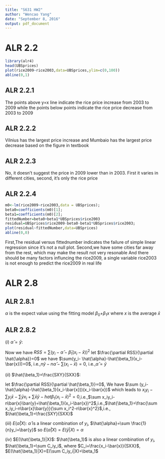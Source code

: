 ---
title: "S631 HW2"
author: "Wencao Yang"
date: "September 8, 2016"
output: pdf_document
---
# ALR 2.2
```{r}
library(alr4)
head(UBSprices)
plot(rice2009~rice2003,data=UBSprices,ylim=c(0,100))
abline(0,1)
```

## ALR 2.2.1
The points above y=x line indicate the rice price increase from 2003 to 2009 while the points below points indicate the rice price decrease from 2003 to 2009

## ALR 2.2.2
Vilnius has the largest price increase and Mumbaio has the largest price decrease based on the figure in textbook

## ALR 2.2.3
No, it doesn't suggest the price in 2009 lower than in 2003. First it varies in different cities, second, it's only the rice price

## ALR 2.2.4
```{r}
m0<-lm(rice2009~rice2003,data = UBSprices);
beta0=coefficients(m0)[1];
beta1=coefficients(m0)[2];
fittedNumber=beta0+beta1*UBSprices$rice2003
residual=UBSprices$rice2009-beta0-beta1*UBSprices$rice2003;
plot(residual~fittedNumber,data=UBSprices)
abline(0,0)
```
First,The residual versus fittednumber indicates the failure of simple linear regression since it's not a null plot.
Second,we have some cities far away from the rest, which may make the result not very resonable
And there should be many factors influncing the rice2009, a single variable rice2003 is not enough to predict the rice2009 in real life

# ALR 2.8

## ALR 2.8.1
$\alpha$ is the expect value using the fitting model $\beta_0$+$\beta_1x$ where $x$ is the average $\bar{x}$

## ALR 2.8.2
$(i)$ $\hat{\alpha}=\bar{y}$:

Now we have $RSS=\sum(y_i-\hat{\alpha}-\hat{\beta}_1(x_i-\bar{x}))^2$
let $\frac{\partial RSS}{\partial \hat{\alpha}}=0$ we have $\sum(y_i- \hat{\alpha}-\hat{\beta_1}(x_i-\bar{x}))=0$, i.e.,$n\bar{y}-n \hat{\alpha}-\sum(x_i-\bar{x})=0$, i.e.,$\hat{\alpha}=\bar{y}$

$(ii)$ $\hat{\beta_1}=\frac{SXY}{SXX}$:

let $\frac{\partial RSS}{\partial \hat{\beta_1}}=0$,
We have $\sum (y_i-\hat{\alpha}-\hat{\beta_1}(x_i-\bar{x}))(x_i-\bar{x})$
which leads to $x_iy_i-\sum y_i\bar{x}-\sum\bar{y}x_i+\sum\bar{x}\bar{y}-hat{\beta_1}(x_i-\bar{x})^2=0$,i.e.,$\sum x_iy_i-n\bar{x}\bar{y}=\hat{\beta_1}(x_i-\bar{x})^2$,i.e.,$\hat{\beta_1}=\frac{\sum x_iy_i-n\bar{x}\bar{y}}{\sum x_i^2-n\bar{x}^2}$,i.e., $\hat{\beta_1}=\frac{SXY}{SXX}$

$(iii)$ $E(\hat{\alpha}|X)$:
$\hat{\alpha}$ is a linear combination of $y_i$, $\hat{\alpha}=\sum \frac{1}{n}y_i=\bar{y}$
so $E(\hat{\alpha}|X)=E(\bar{y}|X)=\alpha$

$(iv)$ $E(\hat{\beta_1}|X)$:
$\hat{\beta_1}$ is also a linear combination of $y_i$, $\hat{\beta_1}=\sum C_iy_i$, where $C_i=\frac{x_i-\bar{x}}{SXX}$, 
$E(\hat{\beta_1}|X)=E(\sum C_iy_i|X)=\beta_1$